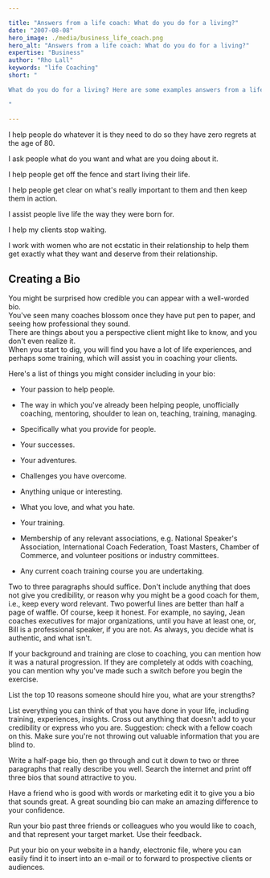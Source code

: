```yaml
---

title: "Answers from a life coach: What do you do for a living?"
date: "2007-08-08"
hero_image: ./media/business_life_coach.png
hero_alt: "Answers from a life coach: What do you do for a living?"
expertise: "Business"
author: "Rho Lall"
keywords: "life Coaching"
short: "

What do you do for a living? Here are some examples answers from a life coach.

"

---
```


I help people do whatever it is they need to do so they have zero regrets at the age of 80. 

I ask people what do you want and what are you doing about it.

I help people get off the fence and start living their life.

I help people get clear on what's really important to them and then keep them in action.

I assist people live life the way they were born for.

I help my clients stop waiting.

I work with women who are not ecstatic in their relationship to help them get exactly what they want and deserve from their relationship.

## Creating a Bio

You might be surprised how credible you can appear with a well-worded bio.  
You've seen many coaches blossom once they have put pen to paper, and seeing how professional they sound.  
There are things about you a perspective client might like to know, and you don't even realize it.  
When you start to dig, you will find you have a lot of life experiences, and perhaps some training, which will assist you in coaching your clients.

Here's a list of things you might consider including in your bio:

- Your passion to help people.
- The way in which you've already been helping people, unofficially coaching, mentoring, shoulder to lean on, teaching, training, managing.
- Specifically what you provide for people.
- Your successes.
- Your adventures.
- Challenges you have overcome.
- Anything unique or interesting.
- What you love, and what you hate.
- Your training.

- Membership of any relevant associations, e.g. National Speaker's Association, International Coach Federation, Toast Masters, Chamber of Commerce, and volunteer positions or industry committees. 
- Any current coach training course you are undertaking.

Two to three paragraphs should suffice. Don't include anything that does not give you credibility, or reason why you might be a good coach for them, i.e., 
keep every word relevant.  Two powerful lines are better than half a page of waffle.  Of course, keep it honest. 
For example, no saying, Jean coaches executives for major organizations, until you have at least one, or, Bill is a professional speaker, if you are not.  As always, you decide what is authentic, and what isn't.

If your background and training are close to coaching, you can mention how it was a natural progression.  If they are completely at odds with coaching, you can mention why you've made such a switch before you begin the exercise.

List the top 10 reasons someone should hire you, what are your strengths?

List everything you can think of that you have done in your life, including training, experiences, insights.  Cross out anything that doesn't add to your credibility or express who you are.  Suggestion: check with a fellow coach on this.  Make sure you're not throwing out valuable information that you are blind to.

Write a half-page bio, then go through and cut it down to two or three paragraphs that really describe you well.  Search the internet and print off three bios that sound attractive to you.

Have a friend who is good with words or marketing edit it to give you a bio that sounds great.  A great sounding bio can make an amazing difference to your confidence.

Run your bio past three friends or colleagues who you would like to coach, and that represent your target market.  Use their feedback.

Put your bio on your website in a handy, electronic file, where you can easily find it to insert into an e-mail or to forward to prospective clients or audiences.
